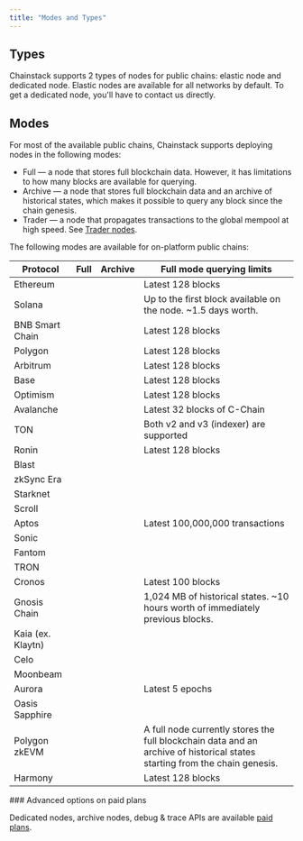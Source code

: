 ```yaml
---
title: "Modes and Types"
---
```


## Types

Chainstack supports 2 types of nodes for public chains: elastic node and dedicated node. Elastic nodes are available for all networks by default. To get a dedicated node, you'll have to contact us directly.

## Modes

For most of the available public chains, Chainstack supports deploying nodes in the following modes:

* Full — a node that stores full blockchain data. However, it has limitations to how many blocks are available for querying.
* Archive — a node that stores full blockchain data and an archive of historical states, which makes it possible to query any block since the chain genesis.
* Trader — a node that propagates transactions to the global mempool at high speed. See [Trader nodes](/docs/warp-transactions).

The following modes are available for on-platform public chains:

| Protocol          | Full | Archive | Full mode querying limits                                                                                                  |
| ----------------- | ---- | ------- | -------------------------------------------------------------------------------------------------------------------------- |
| Ethereum          | <Icon icon="square-check"  iconType="solid" />    | <Icon icon="square-check"  iconType="solid" />       | Latest 128 blocks                                                                                                          |
| Solana            | <Icon icon="square-check"  iconType="solid" />    | <Icon icon="square-check"  iconType="solid" />       | Up to the first block available on the node. \~1.5 days worth.                                                             |
| BNB Smart Chain   | <Icon icon="square-check"  iconType="solid" />    | <Icon icon="square-check"  iconType="solid" />       | Latest 128 blocks                                                                                                          |
| Polygon           | <Icon icon="square-check"  iconType="solid" />    | <Icon icon="square-check"  iconType="solid" />       | Latest 128 blocks                                                                                                          |
| Arbitrum          | <Icon icon="square-check"  iconType="solid" />    | <Icon icon="square-check"  iconType="solid" />       | Latest 128 blocks                                                                                                          |
| Base              | <Icon icon="square-check"  iconType="solid" />    | <Icon icon="square-check"  iconType="solid" />       | Latest 128 blocks                                                                                                          |
| Optimism          | <Icon icon="square-check"  iconType="solid" />    | <Icon icon="square-check"  iconType="solid" />       | Latest 128 blocks                                                                                                          |
| Avalanche         | <Icon icon="square-check"  iconType="solid" />    | <Icon icon="square-check"  iconType="solid" />       | Latest 32 blocks of C-Chain                                                                                                |
| TON               | <Icon icon="square-check"  iconType="solid" />    | <Icon icon="square-check"  iconType="solid" />       | Both v2 and v3 (indexer) are supported                                                                                     |
| Ronin             | <Icon icon="square-check"  iconType="solid" />    | <Icon icon="square-check"  iconType="solid" />       | Latest 128 blocks                                                                                                          |
| Blast             | <Icon icon="square-check"  iconType="solid" />    | <Icon icon="xmark"  iconType="solid" />       |                                                                                                                            |
| zkSync Era        | <Icon icon="square-check"  iconType="solid" />    | <Icon icon="square-check"  iconType="solid" />       |                                                                                                                            |
| Starknet          | <Icon icon="square-check"  iconType="solid" />    | <Icon icon="square-check"  iconType="solid" />       |                                                                                                                            |
| Scroll            | <Icon icon="square-check"  iconType="solid" />    | <Icon icon="square-check"  iconType="solid" />       |                                                                                                                            |
| Aptos             | <Icon icon="square-check"  iconType="solid" />    | <Icon icon="square-check"  iconType="solid" />       | Latest 100,000,000 transactions                                                                                            |
| Sonic             | <Icon icon="square-check"  iconType="solid" />    | <Icon icon="square-check"  iconType="solid" />       |                                                                                                                            |
| Fantom            | <Icon icon="square-check"  iconType="solid" />    | <Icon icon="square-check"  iconType="solid" />       |                                                                                                                            |
| TRON              | <Icon icon="square-check"  iconType="solid" />    | <Icon icon="xmark"  iconType="solid" />       |                                                                                                                            |
| Cronos            | <Icon icon="square-check"  iconType="solid" />    | <Icon icon="square-check"  iconType="solid" />       | Latest 100 blocks                                                                                                          |
| Gnosis Chain      | <Icon icon="square-check"  iconType="solid" />    | <Icon icon="square-check"  iconType="solid" />       | 1,024 MB of historical states. \~10 hours worth of immediately previous blocks.                                            |
| Kaia (ex. Klaytn) | <Icon icon="square-check"  iconType="solid" />    | <Icon icon="xmark"  iconType="solid" />       |                                                                                                                            |
| Celo              | <Icon icon="square-check"  iconType="solid" />    | <Icon icon="xmark"  iconType="solid" />       |                                                                                                                            |
| Moonbeam          | <Icon icon="square-check"  iconType="solid" />    | <Icon icon="xmark"  iconType="solid" />       |                                                                                                                            |
| Aurora            | <Icon icon="square-check"  iconType="solid" />    | <Icon icon="xmark"  iconType="solid" />       | Latest 5 epochs                                                                                                            |
| Oasis Sapphire    | <Icon icon="square-check"  iconType="solid" />    | <Icon icon="xmark"  iconType="solid" />       |                                                                                                                            |
| Polygon zkEVM     | <Icon icon="square-check"  iconType="solid" />    | <Icon icon="square-check"  iconType="solid" />       | A full node currently stores the full blockchain data and an archive of historical states starting from the chain genesis. |
| Harmony           | <Icon icon="square-check"  iconType="solid" />    | <Icon icon="xmark"  iconType="solid" />       | Latest 128 blocks                                                                                                          |

<Info>
  ### Advanced options on paid plans

  Dedicated nodes, archive nodes, debug & trace APIs are available [paid plans](https://chainstack.com/pricing/).
</Info>
